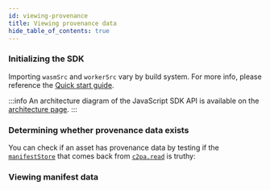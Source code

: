 ```yaml
---
id: viewing-provenance
title: Viewing provenance data
hide_table_of_contents: true
---
```



### Initializing the SDK

Importing `wasmSrc` and `workerSrc` vary by build system. For more info, please reference the [Quick start guide](../getting-started/quick-start#bringing-in-the-library).

:::info
An architecture diagram of the JavaScript SDK API is available on the [architecture page](../getting-started/architecture).
:::

### Determining whether provenance data exists

You can check if an asset has provenance data by testing if the [`manifestStore`](../../js-sdk/api/c2pa.c2pareadresult.manifeststore) that comes back from [`c2pa.read`](../../js-sdk/api/c2pa.c2pa#methods) is truthy:

<Sandbox file="/examples/check-provenance/main.ts" displayType="preview" />

### Viewing manifest data

<Sandbox file="/examples/active-manifest/main.ts" displayType="preview" />
